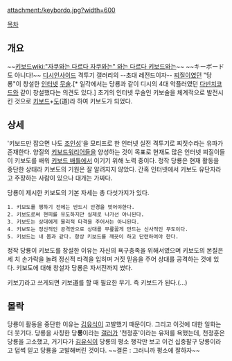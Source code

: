 attachment:/keybordo.jpg?width=600

[[목차]]
== 개요 ==
~~[[키보드]][[wiki:"자쿠와는 다르다 자쿠와는" 와는 다르다 키보드와는]]~~
~~キーボード도 아니다!~~
[[디시인사이드]] 격투기 갤러리의 --초대 레전드이자-- [[찌질이]]였던 "당룡"이 창설한 [[인터넷]] [[무술]].[* 일각에서는 당룡과 같이 디시의 4대 악플러였던 [[다빈치코드]]와 같이 창설했다는 의견도 있다.] 초기의 인터넷 무술인 키보술을 체계적으로 발전시킨 것으로 [[키보드]]+[[도]](道)라 하여 키보도가 되었다.

== 상세 ==
'키보드만 잡으면 나도 [[조인성]]'을 모티프로 한 인터넷 실전 격투기로 찌짓수라는 유파가 존재한다. 양질의 [[키보드워리어]]들을 양성하는 것이 목표로 현재도 많은 인터넷 찌질이들이 키보도를 배워 [[키보드 배틀]]에서 이기기 위해 노력 중이다. 정작 당룡은 현재 활동을 중단한 상태라 키보도의 기원은 잘 알려지지 않았다. 간혹 인터넷에서 키보도 유단자라고 주장하는 사람이 있으나 대개는 가짜다. 

당룡이 제시한 키보도의 기본 자세는 총 다섯가지가 있다.

 1. 키보도를 행하기 전에는 반드시 안경을 벗어야한다.
 2. 키보도로써 현피를 유도하지만 실제로 나가선 아니된다.
 3. 키보도는 상대에게 물리적 타격을 주어서는 아니된다.
 4. 키보도는 정신적인 공격만으로 상대를 무릎꿇게 만드는 신사적인 무도이다.
 5. 키보드는 내 몸과 같다. 항상 키보드를 깨끗이 하고 단련하여야 한다.

정작 당룡이 키보도를 창설한 이유는 자신의 욕구충족을 위해서였으며 키보도의 본질은 세 치 손가락을 놀려 정신적 타격을 입히며 거짓 믿음을 주어 상대를 공격하는 것에 있다. 키보도에 대해 창설자 당룡은 자서전까지 썼다.

키보刀라고 쓰게되면 키보道를 할 때 필요한 무기. 즉 키보드가 된다.(...)

== 몰락 ==
당룡이 활동을 중단한 이유는 [[김유식]]이 고발했기 때문이다. 그리고 이것에 대한 일화는 더 웃기다. 당룡을 사칭한 당'''롱'''이라는 [[갤러]]가 '천정훈'이라는 유저를 욕했는데, 천정훈은 당룡을 고소했고, 거기다가 [[김유식]]이 당룡의 평소 행각만 보고 이건 십중팔구 당룡이라고 덥썩 믿고 당룡을 고발해버린 것이다. ~~결론 : 그러니까 평소에 잘하자~~
